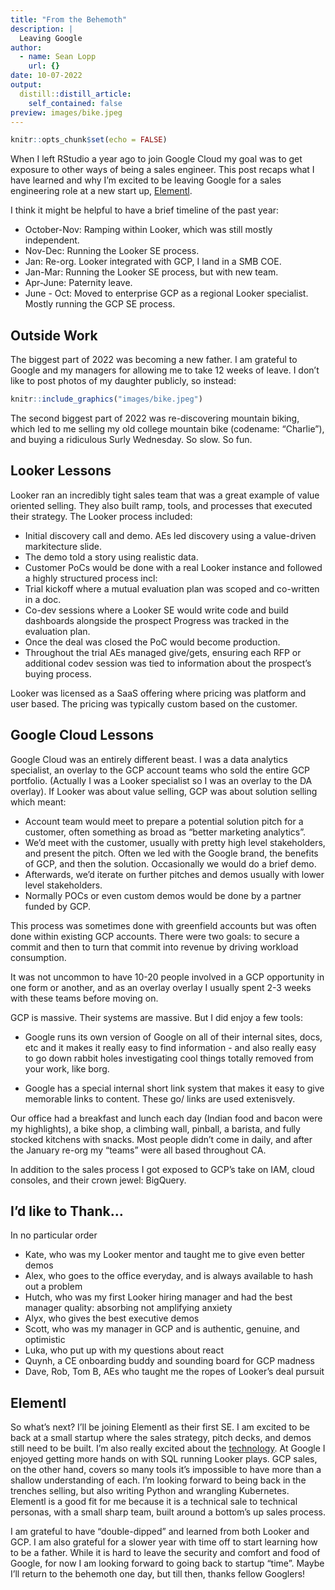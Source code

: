 ```yaml
---
title: "From the Behemoth"
description: |
  Leaving Google
author:
  - name: Sean Lopp
    url: {}
date: 10-07-2022
output:
  distill::distill_article:
    self_contained: false
preview: images/bike.jpeg
---
```



```r
knitr::opts_chunk$set(echo = FALSE)
```

When I left RStudio a year ago to join Google Cloud my goal was to get exposure to other ways of being a sales engineer. This post recaps what I have learned and why I'm excited to be leaving Google for a sales engineering role at a new start up, [Elementl](https://elementl.com).

I think it might be helpful to have a brief timeline of the past year:  

- October-Nov: Ramping within Looker, which was still mostly independent.  
- Nov-Dec: Running the Looker SE process.  
- Jan: Re-org. Looker integrated with GCP, I land in a SMB COE. 
- Jan-Mar: Running the Looker SE process, but with new team.  
- Apr-June: Paternity leave.  
- June - Oct: Moved to enterprise GCP as a regional Looker specialist. Mostly running the GCP SE process.

## Outside Work

The biggest part of 2022 was becoming a new father. I am grateful to Google and my managers for allowing me to take 12 weeks of leave. I don't like to post photos of my daughter publicly, so instead:  

```r
knitr::include_graphics("images/bike.jpeg")
```

The second biggest part of 2022 was re-discovering mountain biking, which led to me selling my old college mountain bike (codename: "Charlie"), and buying a ridiculous Surly Wednesday. So slow. So fun. 

## Looker Lessons

Looker ran an incredibly tight sales team that was a great example of value oriented selling. They also built ramp, tools, and processes that executed their strategy. The Looker process included:  

- Initial discovery call and demo. AEs led discovery using a value-driven markitecture slide.  
- The demo told a story using realistic data.  
- Customer PoCs would be done with a real Looker instance and followed a highly structured process incl:  
- Trial kickoff where a mutual evaluation plan was scoped and co-written in a doc. 
- Co-dev sessions where a Looker SE would write code and build dashboards alongside the prospect Progress was tracked in the evaluation plan.  
- Once the deal was closed the PoC would become production.  
- Throughout the trial AEs managed give/gets, ensuring each RFP or additional codev session was tied to information about the prospect's buying process.

Looker was licensed as a SaaS offering where pricing was platform and user based. The pricing was typically custom based on the customer.

## Google Cloud Lessons

Google Cloud was an entirely different beast. I was a data analytics specialist, an overlay to the GCP account teams who sold the entire GCP portfolio. (Actually I was a Looker specialist so I was an overlay to the DA overlay). If Looker was about value selling, GCP was about solution selling which meant:  

- Account team would meet to prepare a potential solution pitch for a customer, often something as broad as "better marketing analytics".  
- We'd meet with the customer, usually with pretty high level stakeholders, and present the pitch. Often we led with the Google brand, the benefits of GCP, and then the solution. Occasionally we would do a brief demo.
- Afterwards, we'd iterate on further pitches and demos usually with lower level stakeholders.  
- Normally POCs or even custom demos would be done by a partner funded by GCP.  

This process was sometimes done with greenfield accounts but was often done within existing GCP accounts. There were two goals: to secure a commit and then to turn that commit into revenue by driving workload consumption.

It was not uncommon to have 10-20 people involved in a GCP opportunity in one form or another, and as an overlay overlay I usually spent 2-3 weeks with these teams before moving on.

GCP is massive. Their systems are massive. But I did enjoy a few tools:  

- Google runs its own version of Google on all of their internal sites, docs, etc and it makes it really easy to find information - and also really easy to go down rabbit holes investigating cool things totally removed from your work, like borg.

- Google has a special internal short link system that makes it easy to give memorable links to content. These go/ links are used extenisvely.

Our office had a breakfast and lunch each day (Indian food and bacon were my highlights), a bike shop, a climbing wall, pinball, a barista, and fully stocked kitchens with snacks. Most people didn't come in daily, and after the January re-org my "teams" were all based throughout CA.

In addition to the sales process I got exposed to GCP's take on IAM, cloud consoles, and their crown jewel: BigQuery.

## I'd like to Thank...

In no particular order  

- Kate, who was my Looker mentor and taught me to give even better demos  
- Alex, who goes to the office everyday, and is always available to hash out a problem  
- Hutch, who was my first Looker hiring manager and had the best manager quality: absorbing not amplifying anxiety  
- Alyx, who gives the best executive demos  
- Scott, who was my manager in GCP and is authentic, genuine, and optimistic  
- Luka, who put up with my questions about react  
- Quynh, a CE onboarding buddy and sounding board for GCP madness  
- Dave, Rob, Tom B, AEs who taught me the ropes of Looker's deal pursuit  

## Elementl 

So what's next? I'll be joining Elementl as their first SE. I am excited to be back at a small startup where the sales strategy, pitch decks, and demos still need to be built. I'm also really excited about the [technology](https://github.com/slopp/snowreport). At Google I enjoyed getting more hands on with SQL running Looker plays. GCP sales, on the other hand, covers so many tools it's impossible to have more than a shallow understanding of each. I'm looking forward to being back in the trenches selling, but also writing Python and wrangling Kubernetes. Elementl is a good fit for me because it is a technical sale to technical personas, with a small sharp team, built around a bottom's up sales process.

I am grateful to have "double-dipped" and learned from both Looker and GCP. I am also grateful for a slower year with time off to start learning how to be a father. While it is hard to leave the security and comfort and food of Google, for now I am looking forward to going back to startup "time". Maybe I'll return to the behemoth one day, but till then, thanks fellow Googlers!